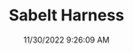 ---
width: 2000
height: 1333
title: Sabelt Harness
description: 4 point racing harness on a Backdraft Cobra
date: 11/30/2022 9:26:09 AM
cameraMake: Sony
cameraModel: ILCE-7M3
lens: 85mm F1.4 DG DN | Art 020
settingsfStop: f/1.6
settingsISO: ISO 160
settingsShutter: 1/100
settingsFocalLength: 85 mm
---